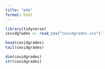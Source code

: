 ```yaml
---
title: "eda"
format: html
---
```



```r
library(tidyverse)
covidgrades <- read_csv("covidgrades.csv")
```

```r
head(covidgrades)
tail(covidgrades)
```

```r
dim(covidgrades)
str(covidgrades)
```



```r

```

```r

```

